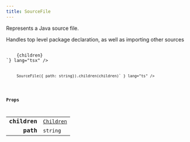 ```yaml
---
title: SourceFile
---
```



Represents a Java source file.

Handles top level package declaration, as well as importing other sources

<Tabs syncKey="component-style">
    <TabItem label="jsx">
        <Code code={`import { SourceFile } from "@alloy-js/core" 

<SourceFile path="string">
    {children}
</SourceFile>`} lang="tsx" />
</TabItem>
<TabItem label="stc">
    <Code code={`import { SourceFile } from "@alloy-js/core/stc" 

SourceFile({ path: string}).children(children)` } lang="ts" />
</TabItem>
</Tabs>

### Props

<table>
  <tr>
    <td style="text-align: right;font-weight: bold;">children</td>
    <td>
      <Badge text="optional" variant="note" size="small" /> <code><a href="/reference/core/types/children/">Children</a></code>
  
  
  
  
  </td>
  </tr>
  <tr>
    <td style="text-align: right;font-weight: bold;">path</td>
    <td>
       <code>string</code>
  
  
  
  
  </td>
  </tr>
</table>